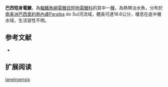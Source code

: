 {{Speciesbox
| name = 巴西短身電鰻
| image = 
| image_width = 250px
| status = NE
| status_system = IUCN3.1
| genus = Brachyhypopomus
| species = janeiroensis
| authority = [[Costa_&_Campos-da-Paz|Costa & Campos-da-Paz]], 1992
| synonyms = *''Hypopomus janeiroensis'',Costa & Campos-da-Paz, 1992
}}
'''巴西短身電鰻'''，為[[輻鰭魚綱|輻鰭魚綱]][[電鰻目|電鰻目]][[短吻電鰻科|短吻電鰻科]]的其中一[[種|種]]，為熱帶淡水魚，分布於[[南美洲|南美洲]][[巴西|巴西]][[里約熱內盧|里約熱內盧]]Paraiba do Sul河流域，體長可達18.6公分，棲息在底中層水域，生活習性不明。

==参考文献==
*{{FishBase_species|genus=Brachyhypopomus|species=janeiroensis|year=2015|month=9}}

== 扩展阅读 ==
{{refbegin}}
{{wikispecies-inline|Brachyhypopomus janeiroensis|巴西短身電鰻}}
{{refend}}
{{Taxonbar|from=Q6394036}}

[[Category:短身電鰻屬|janeiroensis]]